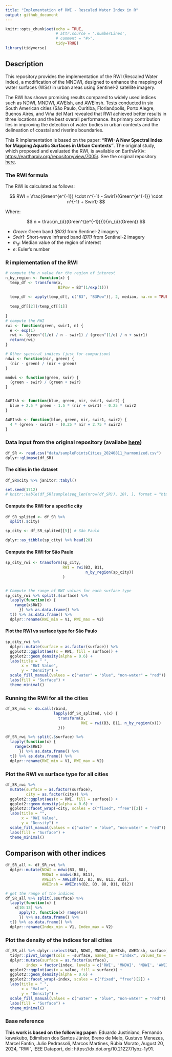```yaml
---
title: "Implementation of RWI - Rescaled Water Index in R"
output: github_document
---
```


```r
knitr::opts_chunk$set(echo = TRUE,
                      # attr.source = '.numberLines',
                      # comment = "#>",
                      tidy=TRUE)
library(tidyverse)
```

## Description

This repository provides the implementation of the RWI (Rescaled Water Index), a modification of the MNDWI, designed to enhance the mapping of water surfaces (WSs) in urban areas using Sentinel-2 satellite imagery.

The RWI has shown promising results compared to widely used indices such as NDWI, MNDWI, AWEIsh, and AWEInsh. Tests conducted in six South American cities (São Paulo, Curitiba, Florianópolis, Porto Alegre, Buenos Aires, and Viña del Mar) revealed that RWI achieved better results in three locations and the best overall performance. Its primary contribution lies in improving the detection of water bodies in urban contexts and the delineation of coastal and riverine boundaries.

This R implementation is based on the paper: **"RWI: A New Spectral Index for Mapping Aquatic Surfaces in Urban Contexts"**. The original study, which proposed and evaluated the RWI, is available on EarthArXiv: <https://eartharxiv.org/repository/view/7005/>. See the original repository [here](https://github.com/edujusti/Rescaled-Water-Index-RWI).

### The RWI formula

The RWI is calculated as follows:

$$ 
RWI = \frac{Green^{e^{-1}} \cdot n^{-1} - Swir1}{Green^{e^{-1}} \cdot n^{-1} + Swir1}
$$

Where: 

$$
n = \frac{m_{d}(Green^{(e^{-1})})}{m_{d}(Green)}
$$

-   $Green$: Green band _(B03)_ from Sentinel-2 imagery
-   $Swir1$: Short-wave infrared band _(B11)_ from Sentinel-2 imagery
-   $m_{d}$: Median value of the region of interest
-   $e$: Euler's number



### R implementation of the RWI

```r
# compute the n value for the region of interest
n_by_region <- function(x) {
  temp_df <- transform(x, 
                       B3Pow = B3^(1/exp(1)))
  
  temp_df <- apply(temp_df[, c("B3", "B3Pow")], 2, median, na.rm = TRUE)
  
  temp_df[[2]]/temp_df[[1]]
  
}
# compute the RWI
rwi <- function(green, swir1, n) {
  e <- exp(1)
  rwi <- (green^(1/e) / n - swir1) / (green^(1/e) / n + swir1)
  return(rwi)
}

```




```r
# Other spectral indices (just for comparison)
ndwi <- function(nir, green) {
  (nir - green) / (nir + green)
}

mndwi <- function(green, swir) {
  (green - swir) / (green + swir)
}


AWEIsh <- function(blue, green, nir, swir1, swir2) {
  blue + 2.5 * green - 1.5 * (nir + swir1) - 0.25 * swir2
}

AWEInsh <- function(blue, green, nir, swir1, swir2) {
  4 * (green - swir1) - (0.25 * nir + 2.75 * swir2)
}
```



### Data input from the original repository (availabe [here](https://github.com/edujusti/Rescaled-Water-Index-RWI/blob/main/samplePointsCities_20240811_harmonized.csv))
```r
df_SR <- read.csv("data/samplePointsCities_20240811_harmonized.csv") 
dplyr::glimpse(df_SR)
```




#### The cities in the dataset
```r
df_SR$city %>% janitor::tabyl()
```

```r
set.seed(1712)
# knitr::kable(df_SR[sample(seq_len(nrow(df_SR)), 10), ], format = "html")
```


#### Compute the RWI for a specific city
```r
df_SR_splited <- df_SR %>%
  split(.$city)

sp_city <- df_SR_splited[[5]] # São Paulo

dplyr::as_tibble(sp_city) %>% head(20)
```


#### Compute the RWI for São Paulo
```r
sp_city_rwi <- transform(sp_city, 
                         RWI = rwi(B3, B11, 
                                   n_by_region(sp_city))
                         )


# Compute the range of RWI values for each surface type
sp_city_rwi %>% split(.$surface) %>% 
  lapply(function(x) {
    range(x$RWI)
      }) %>% as.data.frame() %>% 
  t() %>% as.data.frame() %>%
  dplyr::rename(RWI_min = V1, RWI_max = V2)
```


#### Plot the RWI vs surface type for São Paulo
```r
sp_city_rwi %>% 
  dplyr::mutate(surface = as.factor(surface)) %>%
  ggplot2::ggplot(aes(x = RWI, fill = surface)) +
  ggplot2::geom_density(alpha = 0.6) +
  labs(title = " ",
       x = "RWI Value",
       y = "Density") +
  scale_fill_manual(values = c("water" = "blue", "non-water" = "red")) +
  labs(fill = "Surface") +
  theme_minimal()
```

### Running the RWI for all the cities

```r
df_SR_rwi <- do.call(rbind,
                     lapply(df_SR_splited, \(x) {
                       transform(x,
                                 RWI = rwi(B3, B11, n_by_region(x)))
                       }))

df_SR_rwi %>% split(.$surface) %>% 
  lapply(function(x) {
    range(x$RWI)
      }) %>% as.data.frame() %>% 
  t() %>% as.data.frame() %>%
  dplyr::rename(RWI_min = V1, RWI_max = V2)
```




### Plot the RWI vs surface type for all cities
```r
df_SR_rwi %>% 
  mutate(surface = as.factor(surface),
         city = as.factor(city)) %>%
  ggplot2::ggplot(aes(x = RWI, fill = surface)) +
  ggplot2::geom_density(alpha = 0.6) +
  ggplot2::facet_wrap(~city, scales = c("fixed", "free")[2]) +
  labs(title = "",
       x = "RWI Value",
       y = "Density") +
  scale_fill_manual(values = c("water" = "blue", "non-water" = "red")) +
  labs(fill = "Surface") +
  theme_minimal()
```


## Comparison with other indices

```r
df_SR_all <- df_SR_rwi %>%
  dplyr::mutate(NDWI = ndwi(B3, B8),
                MNDWI = mndwi(B3, B11),
                AWEIsh = AWEIsh(B2, B3, B8, B11, B12),
                AWEInsh = AWEInsh(B2, B3, B8, B11, B12))

# get the range of the indices
df_SR_all %>% split(.$surface) %>% 
  lapply(function(x) {
    x[10:13] %>% 
      apply(2, function(x) range(x))
      }) %>% as.data.frame() %>%
  t() %>% as.data.frame() %>%
  dplyr::rename(Index_min = V1, Index_max = V2)
```



### Plot the density of the indices for all cities
```r
df_SR_all %>% dplyr::select(RWI, NDWI, MNDWI, AWEIsh, AWEInsh, surface) %>%
  tidyr::pivot_longer(cols = -surface, names_to = "index", values_to = "value") %>%
  dplyr::mutate(surface = as.factor(surface),
         index = factor(index, levels = c('RWI', 'MNDWI', 'NDWI', 'AWEInsh', 'AWEIsh'))) %>%
  ggplot2::ggplot(aes(x = value, fill = surface)) +
  ggplot2::geom_density(alpha = 0.6) +
  ggplot2::facet_wrap(~index, scales = c("fixed", "free")[2]) +
  labs(title = " ",
       x = "Value",
       y = "Density") +
  scale_fill_manual(values = c("water" = "blue", "non-water" = "red")) +
  labs(fill = "Surface") +
  theme_minimal()
```




### Base reference
**This work is based on the following paper:**
Eduardo Justiniano, Fernando kawakubo, Edimilson dos Santos Júnior, Breno de Melo, Gustavo Menezes, Marcel Fantin, Julio Pedrassoli, Marcos Martines, Rúbia Morato, August 20, 2024, "RWI", IEEE Dataport, doi: https://dx.doi.org/10.21227/1ybz-1y91.









